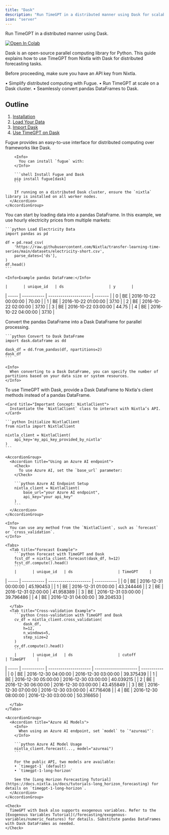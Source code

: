 ```yaml
---
title: "Dask"
description: "Run TimeGPT in a distributed manner using Dask for scalable forecasting."
icon: "server"
---
```


<Info>Run TimeGPT in a distributed manner using Dask.</Info>

[![Open In Colab](https://colab.research.google.com/assets/colab-badge.svg)](https://colab.research.google.com/github/Nixtla/nixtla/blob/main/nbs/docs/tutorials/17_computing_at_scale_dask_distributed.ipynb)

Dask is an open-source parallel computing library for Python. This guide explains how to use TimeGPT from Nixtla with Dask for distributed forecasting tasks.

<Warning>Before proceeding, make sure you have an API key from Nixtla.</Warning>

<CardGroup cols={1}>
  <Card title="Highlights">
    • Simplify distributed computing with Fugue.
    • Run TimeGPT at scale on a Dask cluster.
    • Seamlessly convert pandas DataFrames to Dask.
  </Card>
</CardGroup>

## Outline

1. [Installation](#installation)
2. [Load Your Data](#load-your-data)
3. [Import Dask](#import-dask)
4. [Use TimeGPT on Dask](#use-timegpt-on-dask)

<Steps>
  <Step title="Step 1: Installation" id="installation">
    <AccordionGroup>
      <Accordion title="Install Fugue and Dask">
        Fugue provides an easy-to-use interface for distributed computing over frameworks like Dask.

        <Info>
          You can install `fugue` with:
        </Info>

        ```shell Install Fugue and Dask
        pip install fugue[dask]
        ```

        If running on a distributed Dask cluster, ensure the `nixtla` library is installed on all worker nodes.
      </Accordion>
    </AccordionGroup>
  </Step>

  <Step title="Step 2: Load Your Data" id="load-your-data">
    You can start by loading data into a pandas DataFrame. In this example, we use hourly electricity prices from multiple markets:

    ```python Load Electricity Data
    import pandas as pd

    df = pd.read_csv(
        'https://raw.githubusercontent.com/Nixtla/transfer-learning-time-series/main/datasets/electricity-short.csv',
        parse_dates=['ds'],
    )
    df.head()
    ```

    <Info>Example pandas DataFrame:</Info>

    |       | unique_id   | ds                    | y       |
| ----- | ----------- | --------------------- | ------- |
| 0     | BE          | 2016-10-22 00:00:00   | 70.00   |
| 1     | BE          | 2016-10-22 01:00:00   | 37.10   |
| 2     | BE          | 2016-10-22 02:00:00   | 37.10   |
| 3     | BE          | 2016-10-22 03:00:00   | 44.75   |
| 4     | BE          | 2016-10-22 04:00:00   | 37.10   |


  </Step>

  <Step title="Step 3: Import Dask" id="import-dask">
    Convert the pandas DataFrame into a Dask DataFrame for parallel processing.

    ```python Convert to Dask DataFrame
    import dask.dataframe as dd

    dask_df = dd.from_pandas(df, npartitions=2)
    dask_df
    ```

    <Info>
      When converting to a Dask DataFrame, you can specify the number of partitions based on your data size or system resources.
    </Info>
  </Step>

  <Step title="Step 4: Use TimeGPT on Dask" id="use-timegpt-on-dask">
    To use TimeGPT with Dask, provide a Dask DataFrame to Nixtla's client methods instead of a pandas DataFrame.

    <Card title="Important Concept: NixtlaClient">
      Instantiate the `NixtlaClient` class to interact with Nixtla’s API.
    </Card>

    ```python Initialize NixtlaClient
    from nixtla import NixtlaClient

    nixtla_client = NixtlaClient(
        api_key='my_api_key_provided_by_nixtla'
    )
    ```

    <AccordionGroup>
      <Accordion title="Using an Azure AI endpoint">
        <Check>
          To use Azure AI, set the `base_url` parameter:
        </Check>

        ```python Azure AI Endpoint Setup
        nixtla_client = NixtlaClient(
            base_url="your Azure AI endpoint",
            api_key="your api_key"
        )
        ```
      </Accordion>
    </AccordionGroup>

    <Info>
      You can use any method from the `NixtlaClient`, such as `forecast` or `cross_validation`.
    </Info>

    <Tabs>
      <Tab title="Forecast Example">
        ```python Forecast with TimeGPT and Dask
        fcst_df = nixtla_client.forecast(dask_df, h=12)
        fcst_df.compute().head()
        ```
        |       | unique_id   | ds                    | TimeGPT     |
| ----- | ----------- | --------------------- | ----------- |
| 0     | BE          | 2016-12-31 00:00:00   | 45.190453   |
| 1     | BE          | 2016-12-31 01:00:00   | 43.244446   |
| 2     | BE          | 2016-12-31 02:00:00   | 41.958389   |
| 3     | BE          | 2016-12-31 03:00:00   | 39.796486   |
| 4     | BE          | 2016-12-31 04:00:00   | 39.204533   |


      </Tab>
      <Tab title="Cross-validation Example">
        ```python Cross-validation with TimeGPT and Dask
        cv_df = nixtla_client.cross_validation(
            dask_df,
            h=12,
            n_windows=5,
            step_size=2
        )
        cv_df.compute().head()
        ```
        |       | unique_id   | ds                    | cutoff                | TimeGPT     |
| ----- | ----------- | --------------------- | --------------------- | ----------- |
| 0     | BE          | 2016-12-30 04:00:00   | 2016-12-30 03:00:00   | 39.375439   |
| 1     | BE          | 2016-12-30 05:00:00   | 2016-12-30 03:00:00   | 40.039215   |
| 2     | BE          | 2016-12-30 06:00:00   | 2016-12-30 03:00:00   | 43.455849   |
| 3     | BE          | 2016-12-30 07:00:00   | 2016-12-30 03:00:00   | 47.716408   |
| 4     | BE          | 2016-12-30 08:00:00   | 2016-12-30 03:00:00   | 50.316650   |


      </Tab>
    </Tabs>

    <AccordionGroup>
      <Accordion title="Azure AI Models">
        <Info>
          When using an Azure AI endpoint, set `model` to `"azureai"`:
        </Info>

        ```python Azure AI Model Usage
        nixtla_client.forecast(..., model="azureai")
        ```

        For the public API, two models are available:
        • `timegpt-1` (default)
        • `timegpt-1-long-horizon`

        See the [Long Horizon Forecasting Tutorial](https://docs.nixtla.io/docs/tutorials-long_horizon_forecasting) for details on `timegpt-1-long-horizon`.
      </Accordion>
    </AccordionGroup>

    <Check>
      TimeGPT with Dask also supports exogenous variables. Refer to the [Exogenous Variables Tutorial](/forecasting/exogenous-variables/numeric_features) for details. Substitute pandas DataFrames with Dask DataFrames as needed.
    </Check>
  </Step>
</Steps>